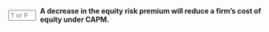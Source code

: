 ::: {.question-block}

<form onsubmit="event.preventDefault(); checkAnswerBox('module4_tf_q60','T')" style="display: flex; align-items: center; gap: 8px;">
<input type="text" id="module4_tf_q60" name="module4_tf_q60" maxlength="1" placeholder="T or F" style="width: 55px;" data-correct-answer="T" /> 
<label for="module4_tf_q60"><strong>A decrease in the equity risk premium will reduce a firm’s cost of equity under CAPM.</strong></label>
</form>

<div id="feedback-module4_tf_q60" class="feedback" data-status="" style="display:none;">
The sentence is TRUE. Lower ERP reduces the risk premium component in the CAPM formula.
</div>

:::